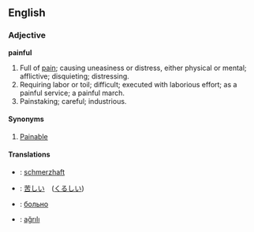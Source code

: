 ==English==
===Adjective===
'''painful'''
#Full of [[pain]]; causing uneasiness or distress, either physical or mental; afflictive; disquieting; distressing.
#Requiring labor or toil; difficult; executed with laborious effort; as a painful service; a painful march.
#Painstaking; careful; industrious.

====Synonyms====
#[[Painable]]

====Translations====
*{{de}}: [[schmerzhaft]]
*{{ja}}: [[苦しい]]　([[くるしい]])
*{{ru}}: [[больно]]
*{{tr}}: [[ağrılı]]
